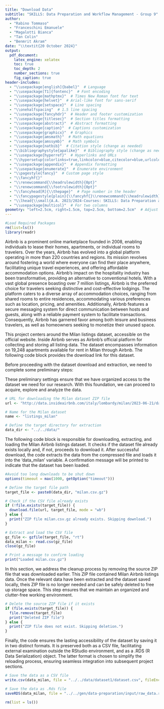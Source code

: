 ```yaml
---
title: "Download Data"
subtitle: "SKILLS: Data Preparation and Workflow Management - Group 9"
author:
  - "Rabino Tommaso"
  - "Franceschini Emanuele"
  - "Magalotti Bianca"
  - "Tan Colin"
  - "Benmrit Akram"
date: "\\textit{20 October 2024}"
output:
  pdf_document:
    latex_engine: xelatex
    toc: true
    toc_depth: 2
    number_sections: true
    fig_caption: true
header-includes:
  - "\\usepackage[english]{babel}"  # Language
  - "\\usepackage[T1]{fontenc}"  # Font encoding
  - "\\usepackage{mathptmx}"  # Times New Roman font for text
  - "\\usepackage{helvet}"  # Arial-like font for sans-serif
  - "\\usepackage{setspace}"  # Line spacing
  - "\\onehalfspacing"  # 1.5 line spacing
  - "\\usepackage{fancyhdr}"  # Header and footer customization
  - "\\usepackage{titlesec}"  # Section titles formatting
  - "\\usepackage{abstract}"  # Abstract formatting
  - "\\usepackage{caption}"  # Captions customization
  - "\\usepackage{graphicx}"  # Graphics
  - "\\usepackage{amsmath}"  # Math equations
  - "\\usepackage{amssymb}"  # Math symbols
  - "\\usepackage{natbib}"  # Citation style (change as needed)
  - "\\bibliographystyle{apalike}"  # Bibliography style (change as needed)
  - "\\usepackage{hyperref}"  # Hyperlinks and URLs
  - "\\hypersetup{colorlinks=true,linkcolor=blue,citecolor=blue,urlcolor=blue}"
  - "\\usepackage{appendix}"  # Appendix formatting
  - "\\usepackage{enumerate}"  # Enumerate environment
  - "\\pagestyle{fancy}"  # Custom page style
  - "\\fancyhf{}"
  - "\\renewcommand{\\headrulewidth}{0pt}"
  - "\\renewcommand{\\footrulewidth}{0pt}"
  - "\\fancyhead[R]{\\thepage}"  # Page number in the header
  - "\\fancypagestyle{plain}{\\fancyhf{}\\renewcommand{\\headrulewidth}{0pt}}"
  - "\\lhead{\\small{A.A. 2023/2024-Courses: SKILLS: Data Preparation and Workflow Management}}"
  - "\\usepackage{multicol}"  # For two columns
geometry: "left=2.5cm, right=1.5cm, top=2.5cm, bottom=2.5cm"  # Adjust margins
---
```


```r
#Load Required Packages
rm(list=ls())
library(readr)
```

\section{Introduction}

\textbf{Airbnb.} Airbnb is a prominent online marketplace founded in 2008, enabling individuals to lease their homes, apartments, or individual rooms to travelers. Over the years, Airbnb has evolved into a global platform operating in more than 220 countries and regions. Its mission revolves around fostering a world where everyone can find their place anywhere, facilitating unique travel experiences, and offering affordable accommodation options. Airbnb's impact on the hospitality industry has been transformative, providing an alternative to conventional hotels. With a vast global presence boasting over 7 million listings, Airbnb is the preferred choice for travelers seeking distinctive and cost-effective lodgings. The platform caters to a diverse array of accommodation choices, ranging from shared rooms to entire residences, accommodating various preferences such as location, pricing, and amenities. Additionally, Airbnb features a secure messaging system for direct communication between hosts and guests, along with a reliable payment system to facilitate transactions. Consequently, Airbnb has garnered favor among both leisure and business travelers, as well as homeowners seeking to monetize their unused space.

\textbf{Starting Point - The Dataset.} This project centers around the Milan listings dataset, accessible on the official \href{http://insideairbnb.com/get-the-data/}{Inside Airbnb} website. Inside Airbnb serves as Airbnb's official platform for collecting and storing all listing data. The dataset encompasses information on 19,248 apartments available for rent in Milan through Airbnb. The following code block provides the download link for this dataset.


\section{Preliminary settings}
Before proceeding with the dataset download and extraction, we need to complete some preliminary steps:

\begin{itemize}
  \item The \texttt{url} object is a vector containing URL pointing to ZIP file hosted by Inside Airbnb. The URL corresponds to Airbnb listing data for Milan.
  \item The \texttt{name} object is another vector providing user-defined name for the URL. These name will be used to label the downloaded data frame, making it easier to work with.
  \item The \texttt{data\_dir} object specifies the target directory where the ZIP file will be downloaded and extracted.
\end{itemize}

These preliminary settings ensure that we have organized access to the dataset we need for our research. With this foundation, we can proceed to acquire, explore and analyze the data.

```r
# URL for downloading the Milan dataset ZIP file
url <- "http://data.insideairbnb.com/italy/lombardy/milan/2023-06-21/data/listings.csv.gz"

# Name for the Milan dataset
name <- "listings_milan"

# Define the target directory for extraction
data_dir <- "../../data/"
```


\section{Download and Extraction}
The following code block is responsible for downloading, extracting, and loading the Milan Airbnb listings dataset. It checks if the dataset file already exists locally and, if not, proceeds to download it. After successful download, the code extracts the data from the compressed file and loads it into the 'data_milan' variable. A confirmation message will be printed to indicate that the dataset has been loaded.

```r
#Avoid too long downloads to be shut down
options(timeout = max(1000, getOption("timeout")))

# Define the target file path
target_file <- paste0(data_dir, "milan.csv.gz")

# Check if the CSV file already exists
if (!file.exists(target_file)) {
  download.file(url, target_file, mode = "wb")
} else {
  print("ZIP file milan.csv.gz already exists. Skipping download.")
}

# Extract and load the CSV file
gz_file <- gzfile(target_file, "rt")
data_milan <- read.csv(gz_file)
close(gz_file)

# Print a message to confirm loading
print("Loaded milan.csv.gz")
```

\section{Delete Source ZIP Files}
In this section, we address the cleanup process by removing the source ZIP file that was downloaded earlier. This ZIP file contained Milan Airbnb listings data. Once the relevant data have been extracted and the dataset saved locally, theis ZIP file is no longer needed and can be safely deleted to free up storage space. This step ensures that we maintain an organized and clutter-free working environment.
```r
# Delete the source ZIP file if it exists
if (file.exists(target_file)) {
  file.remove(target_file)
  print("Deleted ZIP file")
} else {
  print("ZIP file does not exist. Skipping deletion.")
}
```



\section{Save the dataset}
Finally, the code ensures the lasting accessibility of the dataset by saving it in two distinct formats. It is preserved both as a CSV file, facilitating external examination outside the RStudio environment, and as a .RDS (R Data Serialization) object. The latter format is chosen to simplify the reloading process, ensuring seamless integration into subsequent project sections.
```r
# Save the data as a CSV file
write.csv(data_milan, file = "../../data/dataset1/dataset.csv", fileEncoding = "UTF-8", row.names = FALSE)

# Save the data as .Rds file
saveRDS(data_milan, file = "../../gen/data-preparation/input/raw_data.rds")
```


```r
rm(list = ls())
```
